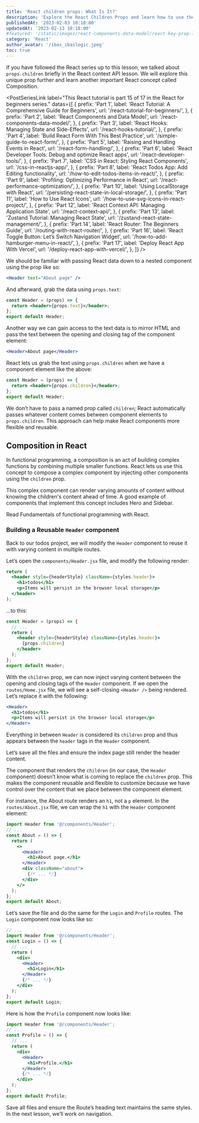 ```yaml
---
title: 'React children props: What Is It?'
description: 'Explore the React Children Props and learn how to use them in your React project. Get started now with this comprehensive tutorial.'
publishedAt: '2023-02-03 10:18:00'
updatedAt: '2023-02-13 10:18:00'
#featured: '/static/images/react-components-data-model/react-key-prop-list.png'
category: 'React'
author_avatar: '/ibas_ibaslogic.jpeg'
toc: true
---
```


If you have followed the React series up to this lesson, we talked about `props.children` briefly in the React context API lesson. We will explore this unique prop further and learn another important React concept called Composition.

<PostSeriesLink
  label="This React tutorial is part 15 of 17 in the React for beginners series."
  datas={[
    {
      prefix: 'Part 1',
      label: 'React Tutorial: A Comprehensive Guide for Beginners',
      url: '/react-tutorial-for-beginners/',
    },
    {
      prefix: 'Part 2',
      label: 'React Components and Data Model',
      url: '/react-components-data-model/',
    },
    {
      prefix: 'Part 3',
      label: 'React Hooks: Managing State and Side-Effects',
      url: '/react-hooks-tutorial/',
    },
    {
      prefix: 'Part 4',
      label: 'Build React Form With This Best Practice',
      url: '/simple-guide-to-react-form/',
    },
    {
      prefix: 'Part 5',
      label: 'Raising and Handling Events in React',
      url: '/react-form-handling/',
    },
    {
      prefix: 'Part 6',
      label: 'React Developer Tools: Debug and optimize React apps',
      url: '/react-developer-tools/',
    },
    {
      prefix: 'Part 7',
      label: 'CSS in React: Styling React Components',
      url: '/css-in-reactjs-app/',
    },
    {
      prefix: 'Part 8',
      label: 'React Todos App: Add Editing functionality',
      url: '/how-to-edit-todos-items-in-react/',
    },
    {
      prefix: 'Part 9',
      label: 'Profiling: Optimizing Performance in React',
      url: '/react-performance-optimization/',
    },
    {
      prefix: 'Part 10',
      label: 'Using LocalStorage with React',
      url: '/persisting-react-state-in-local-storage/',
    },
    {
      prefix: 'Part 11',
      label: 'How to Use React Icons',
      url: '/how-to-use-svg-icons-in-react-project/',
    },
    {
      prefix: 'Part 12',
      label: 'React Context API: Managing Application State',
      url: '/react-context-api/',
    },
    {
      prefix: 'Part 13',
      label: 'Zustand Tutorial: Managing React State',
      url: '/zustand-react-state-management/',
    },
    {
      prefix: 'Part 14',
      label: 'React Router: The Beginners Guide',
      url: '/routing-with-react-router/',
    },
    {
      prefix: 'Part 16',
      label: 'React Toggle Button: Let’s Switch Navigation Widget',
      url: '/how-to-add-hamburger-menu-in-react/',
    },
    {
      prefix: 'Part 17',
      label: 'Deploy React App With Vercel',
      url: '/deploy-react-app-with-vercel/',
    },
  ]}
/>

We should be familiar with passing React data down to a nested component using the prop like so:

```jsx
<Header text="About page" />
```
And afterward, grab the data using `props.text`:

```jsx showLineNumbers
const Header = (props) => {
  return <header>{props.text}</header>;
};
export default Header;
```
Another way we can gain access to the text data is to mirror HTML and pass the text between the opening and closing tag of the component element:

```jsx
<Header>About page</Header>
```
React lets us grab the text using `props.children` when we have a component element like the above:

```jsx showLineNumbers
const Header = (props) => {
  return <header>{props.children}</header>;
};
export default Header;
```
We don’t have to pass a named prop called `children`; React automatically passes whatever content comes between component elements to `props.children`. This approach can help make React components more flexible and reusable. 

## Composition in React

In functional programming, a composition is an act of building complex functions by combining multiple smaller functions. React lets us use this concept to compose a complex component by injecting other components using the `children` prop. 

This complex component can render varying amounts of content without knowing the children's content ahead of time. A good example of components that implement this concept includes Hero and Sidebar.

Read Fundamentals of functional programming with React.

### Building a Reusable `Header` component

Back to our todos project, we will modify the `Header` component to reuse it with varying content in multiple routes.

Let’s open the `components/Header.jsx` file, and modify the following render:

```jsx showLineNumbers
return (
  <header style={headerStyle} className={styles.header}>
    <h1>todos</h1>
    <p>Items will persist in the browser local storage</p>
  </header>
);
```
…to this:

```jsx {1,5} showLineNumbers
const Header = (props) => {
  // ...
  return (
    <header style={headerStyle} className={styles.header}>
      {props.children}
    </header>
  );
};
export default Header;
```
With the `children` prop, we can now inject varying content between the opening and closing tags of the `Header` component. If we open the `routes/Home.jsx` file, we will see a self-closing `<Header />` being rendered. Let’s replace it with the following:

```jsx showLineNumbers
<Header>
  <h1>todos</h1>
  <p>Items will persist in the browser local storage</p>
</Header>
```
Everything in between `Header` is considered its `children` prop and thus appears between the `header` tags in the `Header` component. 

Let’s save all the files and ensure the index page still render the header content.

The component that renders the `children` (in our case, the `Header` component) doesn’t know what is coming to replace the `children` prop. This makes the component reusable and flexible to customize because we have control over the content that we place between the component element. 

For instance, the About route renders an `h1`, not a `p` element. In the `routes/About.jsx` file, we can wrap the `h1` with the `Header` component element:

```jsx {1,6-8} showLineNumbers
import Header from '@/components/Header';
// ...
const About = () => {
  return (
    <>
      <Header>
        <h1>About page.</h1>
      </Header>
      <div className="about">
        {/* ... */}
      </div>
    </>
  );
};
export default About;
```
Let’s save the file and do the same for the `Login` and `Profile` routes. The `Login` component now looks like so:

```jsx {2,7-9} showLineNumbers
// ...
import Header from '@/components/Header';
const Login = () => {
  // ...
  return (
    <div>
      <Header>
        <h1>Login</h1>
      </Header>
      {/* ... */}
    </div>
  );
};
export default Login;
```
Here is how the `Profile` component now looks like:

```jsx {1,7-9} showLineNumbers
import Header from '@/components/Header';
// ...
const Profile = () => {
  // ...
  return (
    <div>
      <Header>
        <h1>Profile.</h1>
      </Header>
      {/* ... */}
    </div>
  );
};
export default Profile;
```
Save all files and ensure the Route’s heading text maintains the same styles. In the next lesson, we’ll work on navigation.

<PostNextUnit
  heading="Next part: React Toggle Button"
  btnLabel="continue"
  url="/how-to-add-hamburger-menu-in-react/"
/>